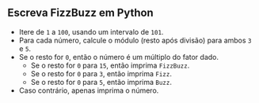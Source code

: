 
## Escreva FizzBuzz em Python

<FizzBuzzRules />

<FizzBuzzCode />

- Itere de `1` a `100`, usando um intervalo de `101`.
- Para cada número, calcule o módulo (resto após divisão) para ambos `3` e `5`.
- Se o resto for `0`, então o número é um múltiplo do fator dado.
  - Se o resto for `0` para `15`, então imprima `FizzBuzz`.
  - Se o resto for `0` para `3`, então imprima `Fizz`.
  - Se o resto for `0` para `5`, então imprima `Buzz`.
- Caso contrário, apenas imprima o número.